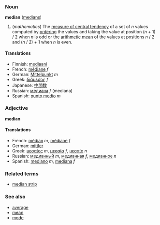 ===Noun===
'''median''' ([[medians]])

#(''mathematics'') The [[measure of central tendency]] of a set of ''n'' values computed by [[order]]ing the values and taking the value at position (''n'' + 1) / 2 when ''n'' is odd or the [[arithmetic mean]] of the values at positions ''n'' / 2 and (''n'' / 2) + 1 when ''n'' is even.

====Translations====
*Finnish: [[mediaani]]
*French: [[médiane]] ''f''
*German: [[Mittelpunkt]] ''m''
*Greek: [[διάμεσος]] ''f''
*Japanese: [[中間数]]
*Russian: [[медиана]] ''f'' (mediana)
*Spanish: [[punto medio]] ''m''

===Adjective===
'''median'''

====Translations====
*French: [[médian]] ''m'', [[médiane]] ''f''
*German: [[mittler]]
*Greek: [[μεσαίος]] ''m'', [[μεσαία]] ''f'', [[μεσαίο]] ''n''
*Russian: [[медианный]] ''m'', [[медианная]] ''f'', [[медианное]] ''n''
*Spanish: [[mediano]] ''m'', [[mediana]] ''f''

===Related terms===
*[[median strip]]

===See also===
*[[average]]
*[[mean]]
*[[mode]]